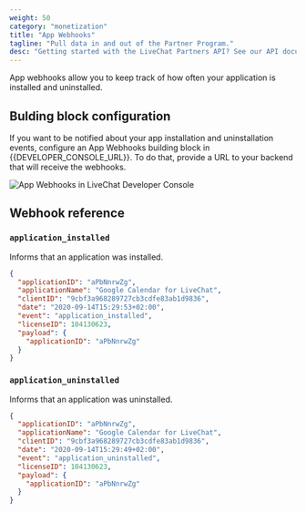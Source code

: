 ```yaml
---
weight: 50
category: "monetization"
title: "App Webhooks"
tagline: "Pull data in and out of the Partner Program."
desc: "Getting started with the LiveChat Partners API? See our API documentation to make the best use of partnership."
---
```


App webhooks allow you to keep track of how often your application is installed and uninstalled.

## Bulding block configuration

If you want to be notified about your app installation and uninstallation events, configure an App Webhooks building block in {{DEVELOPER_CONSOLE_URL}}. To do that, provide a URL to your backend that will receive the webhooks.

![App Webhooks in LiveChat Developer Console](app-webhooks-livechat.png)

## Webhook reference

### `application_installed`

Informs that an application was installed.

<CodeResponse>

```json
{
  "applicationID": "aPbNnrwZg",
  "applicationName": "Google Calendar for LiveChat",
  "clientID": "9cbf3a968289727cb3cdfe83ab1d9836",
  "date": "2020-09-14T15:29:53+02:00",
  "event": "application_installed",
  "licenseID": 104130623,
  "payload": {
    "applicationID": "aPbNnrwZg"
  }
}
```

</CodeResponse>

### `application_uninstalled`

Informs that an application was uninstalled.

<CodeResponse>

```json
{
  "applicationID": "aPbNnrwZg",
  "applicationName": "Google Calendar for LiveChat",
  "clientID": "9cbf3a968289727cb3cdfe83ab1d9836",
  "date": "2020-09-14T15:29:49+02:00",
  "event": "application_uninstalled",
  "licenseID": 104130623,
  "payload": {
    "applicationID": "aPbNnrwZg"
  }
}
```

</CodeResponse>
